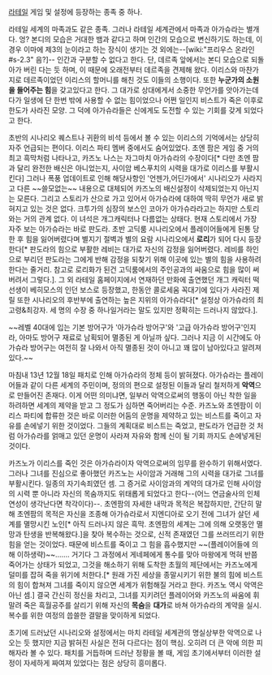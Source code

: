 [[라테일]] 게임 및 설정에 등장하는 종족 중 하나.

라테일 세계의 마족과도 같은 종족. 그러나 라테일 세계관에서 마족과 아가슈라는 별개다. 엉? 본디의 모습은 거대한 뱀과 같다고 하며 인간의 모습으로 변신하기도 하는데, 이 경우 이마에 제3의 눈이라고 하는 장식이 생기는 것 외에는--[wiki:"프리우스 온라인#s-2.3" 음?]-- 인간과 구분할 수 없다고 한다. 단, 데르족 앞에서는 본디 모습으로 되돌아가 버린 다는 듯 하며, 이 때문에 오래전부터 데르족을 견제해 왔다. 이리스와 마찬가지로 데르족이었던 이리스의 할머니를 해친 것도 이들의 소행이다. 또한 '''누군가의 소원을 들어주는 힘'''을 갖고있다고 한다. 그 대가로 상대에게서 소중한 무언가를 앗아가는데다가 일생에 단 한번 밖에 사용할 수 없는 힘이었으나 어쩐 일인지 비스트가 죽은 이후로 한도가 사라진 모양. 그 덕에 아가슈라들은 신에게도 도전할 수 있는 기회를 갖게 되었다고 한다.

초반의 시나리오 퀘스트나 귀환의 비석 등에서 볼 수 있는 이리스의 기억에서는 상당히 자주 언급되는 편이다. 이리스 파티 멤버 중에서도 숨어있었다. 초엔 팜은 게임 중 거의 최고 흑막처럼 나타나고, 카즈노 나스는 자그마치 아가슈라의 수장이다[* 다만 초엔 팜과 달리 완전한 배신은 아니었는지, 사이암 베스푸치의 시력을 대가로 이리스를 부활시킨다] 그러나 폭풍 업데이트로 인해 해당사항인 '언젠가,어딘가에서' 시나리오가 사라지고 다른 ~~쓸모없는~~ 내용으로 대체되어 카즈노의 배신설정이 삭제되었는지 아닌지는 모른다. 그리고 스토리가 산으로 가고 있어서 아가슈라에 대하여 딱히 무언가 새로 밝혀지고 있는 것은 없다. 크투가의 심장의 보스인 코아가 아가슈라라고는 하지만 스토리와는 거의 관계 없다. 이 녀석은 개그캐릭터나 다름없는 상태다. 현재 스토리에서 가장 자주 보는 아가슈라는 바로 판도라. 초반 고딕룸 시나리오에서 플레이어들에게 된통 당한 후 힘을 잃어버렸다며 별지기 절벽과 별의 요람 시나리오에서 '''로리'''가 되어 다시 등장한다[* 판도라의 힘으로 부활한 레비는 대가로 자신의 감정을 잃어버렸다. 레비를 하인으로 부리던 판도라는 그에게 반해 감정을 되찾기 위해 이곳에 있는 별의 힘을 사용하려 한다는 줄거리. 참고로 로리화가 된건 고딕룸에서의 주인공과의 싸움으로 힘을 많이 써버려서 그렇다.]. 그 외 라테일 홈페이지에서 연재하던 만화에 출연했던 개그 캐릭터 떡선생이 베히모스의 인던 보스로 등장했고, 한동안 콜로세움 꼭대기에 있다가 사라진 제릴 또한 시나리오의 후반부에 출연하는 높은 지위의 아가슈라다[* 설정상 아가슈라의 최고령&최강자. 세 명의 수장 중 하나일거라는 말도 있지만 정확히는 드러나지 않았다.].

~~레벨 40대에 입는 기본 방어구가 '아가슈라 방어구'와 '고급 아가슈라 방어구'인지라, 아마도 방어구 재료로 남획되어 멸종된 게 아닐까 싶다. 그러나 지금 이 시간에도 아가슈라 방어구는 여전히 잘 나와서 아직 멸종된 것이 아니고 꽤 많이 남아있다고 알려져 있다.~~

마침내 13년 12월 18일 패치로 인해 아가슈라의 정체 등이 밝혀졌다. 아가슈라는 플레이어들과 같이 다른 세계의 주민이며, 정의의 편으로 설정된 이들과 달리 철저하게 '''악역'''으로 만들어진 존재다. 이게 어떤 의미냐면, 일부러 악역으로써의 행동이 아닌 착한 일을 하려하면 세계의 제약을 받고 그 정도가 심하면 죽어버리는 수준. 카즈노와 초엔팜이 이리스 파티에 합류한 것은 바로 이러한 어둠의 운명을 제약하고 있는 비스트를 죽이고 자유를 손에넣기 위한 것이었다. 그들의 계획대로 비스트는 죽었고, 판도라가 언급한 것 처럼 아가슈라를 얽매고 있던 운명이 사라져 자유와 함께 신이 될 기회 까지도 손에넣게된 것이다.

카즈노가 이리스를 죽인 것은 아가슈라이자 악역으로써의 임무를 완수하기 위해서였다. 그러나 그녀를 진심으로 좋아했던 카즈노는 사이암과 거래해 그의 시력을 대가로 그녀를 부활시킨다. 일종의 자기속죄였던 셈. 그 증거로 사이암과의 계약의 대가로 인해 사이암의 시력 뿐 아니라 자신의 목숨까지도 위태롭게 되었다고 한다--(어느 연금술사의 인체연성이 생각난다면 착각이다)--. 초엔팜의 자세한 내막과 목적은 복잡하지만, 간단히 말해 초엔팜의 목적은 자신을 조종해 아가슈라로서 지엔디아로 오기 전에 그녀가 살던 세계를 멸망시킨 노인[* 아직 드러나지 않은 흑막. 초엔팜의 세계는 그에 의해 오랫동안 멸망과 탄생을 반복해왔다.]을 찾아 복수하는 것으로, 신적 존재였던 그를 쓰러뜨리기 위한 힘을 얻는 것이었다. 때문에 비스트를 죽이고 그 힘을 흡수했지만 ~~(플레이어들에 의해 이하생략)~~....... 거기다 그 과정에서 게네페에게 통수를 맞아 마왕에게 먹혀 반쯤 죽어가는 상태가 되었고, 그것을 해소하기 위해 도착한 초월의 제단에서는 카즈노에게 덜미를 잡혀 죽을 위기에 처한다.[* 원래 가진 세상을 종말시키기 위한 불의 힘에 비스트의 힘이 합쳐져 그녀를 죽이지 않으면 세계가 위험해질 거라고 한다. 카즈노 역시 악역은 아닌 셈.] 결국 간신히 정신을 차리고, 그녀를 지키려던 플레이어와 카즈노의 싸움에 휘말려 죽은 흑월공주를 살리기 위해 자신의 '''목숨'''을 '''대가'''로 바쳐 아가슈라의 계약을 실시. 복수를 위한 여정의 씁쓸한 결말을 맞이하게 되었다.

초기에 드러났던 시나리오와 설정에서는 마치 라테일 세계관의 명실상부한 악역으로 나오는 듯 했지만 지금 밝혀진 사실은 전혀 다르다는 점이 핵심. 오히려 더 큰 악에 의한 피해자라 볼 수 있다. 패치를 거듭하며 드러난 정황을 볼 때, 게임 초기에서부터 이러한 설정이 자세하게 짜여져 있었다는 점은 상당히 흥미롭다.

